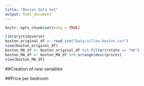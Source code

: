 ```yaml
---
title: "Boston Data Set"
output: html_document
---
```


```r
knitr::opts_chunk$set(echo = TRUE)
```

```r
library(tidyverse)
boston_original_df <- read_csv("Data/zillow-boston.csv")
view(boston_original_df)
boston_MA_df <- boston_original_df %>% filter(rstate == "MA")
boston_MA_df <- boston_MA_df %>% arrange(desc(price))
view(boston_MA_df)
```

##Creation of new variables

##Price per bedroom

